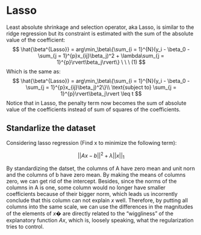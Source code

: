 # Lasso
Least absolute shrinkage and selection operator, aka Lasso, is similar to the ridge regression but its constraint is estimated with the sum of the absolute value of the coefficient: 
$$
\hat{\beta^{Lasso}} = arg\min_\beta\{\sum_{i = 1}^{N}(y_i - \beta_0 - \sum_{j = 1}^{p}x_{ij}\beta_j)^2 + \lambda\sum_{j = 1}^{p}\rvert\beta_j\rvert\} \ \ \ (1)
$$
Which is the same as:
$$
\hat{\beta^{Lasso}} = arg\min_\beta\{\sum_{i = 1}^{N}(y_i - \beta_0 - \sum_{j = 1}^{p}x_{ij}\beta_j)^2\}\\
\text{subject to} \sum_{j = 1}^{p}\rvert\beta_j\rvert \leq t
$$
Notice that in Lasso, the penalty term now becomes the sum of absolute value of the coefficients instead of sum of squares of the coefficients. 

## Standarlize the dataset
 
Considering lasso regression (Find x to  minimize the following term):

$$\rvert \rvert Ax-b\rvert \rvert^2 +\lambda \rvert \rvert x \rvert \rvert_1$$

By standardizing the datset, the columns of A have zero mean and unit norn and the columns of b have zero mean. By making the means of columns zero, we can get rid of the intercept. Besides, since the norms of the columns in A is one, some column would no longer have smaller coefficients because of their bigger norm, which leads us incorrently conclude that this column can not explain $x$ well. Therefore, by putting all columns into the same scale, we can use the differences in the magnitudes of the elements of $x$� are directly related to the "wiggliness" of the explanatory function $Ax$, which is, loosely speaking, what the regularization tries to control.


